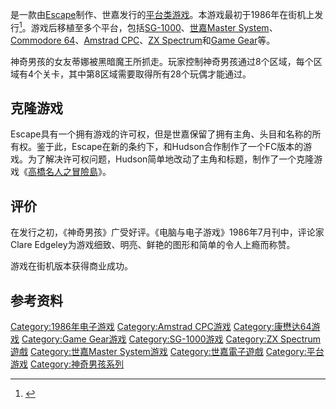 {{NoteTA
| G1=Games
| G2 = Sega
}}

{{vgname|神奇男孩|ja=ワンダーボーイ|en=Wonder Boy}}是一款由[[Escape|Escape]]制作、世嘉发行的[[平台类游戏|平台类游戏]]。本游戏最初于1986年在街机上发行<ref name="gamefaqs">{{cite web| url = http://www.gamefaqs.com/arcade/564068-wonder-boy/data| title = Release information| publisher = [[GameFAQs|GameFAQs]]| date = | accessdate = 2016-03-13| language = en| archive-date = 2015-09-28| archive-url = https://web.archive.org/web/20150928203820/http://www.gamefaqs.com/arcade/564068-wonder-boy/data| dead-url = no}}</ref>。游戏后移植至多个平台，包括[[SG-1000|SG-1000]]、[[世嘉Master_System|世嘉Master System]]、[[Commodore_64|Commodore 64]]、[[Amstrad_CPC|Amstrad CPC]]、[[ZX_Spectrum|ZX Spectrum]]和[[Game_Gear|Game Gear]]等。

神奇男孩的女友蒂娜被黑暗魔王所抓走。玩家控制神奇男孩通过8个区域，每个区域有4个关卡，其中第8区域需要取得所有28个玩偶才能通过。

==克隆游戏==
Escape具有一个拥有游戏的许可权，但是世嘉保留了拥有主角、头目和名称的所有权。鉴于此，Escape在新的条约下，和Hudson合作制作了一个FC版本的游戏。为了解决许可权问题，Hudson简单地改动了主角和标题，制作了一个克隆游戏《[[高橋名人之冒險島|高橋名人之冒險島]]》。

==评价==
在发行之初，《神奇男孩》广受好评。《电脑与电子游戏》1986年7月刊中，评论家Clare Edgeley为游戏细致、明亮、鲜艳的图形和简单的令人上瘾而称赞。

游戏在街机版本获得商业成功。

== 参考资料 ==
{{Reflist}}

{{神奇男孩系列}}

{{DEFAULTSORT:Wonder Boy}}
[[Category:1986年电子游戏|Category:1986年电子游戏]]
[[Category:Amstrad_CPC游戏|Category:Amstrad CPC游戏]]
[[Category:康懋达64游戏|Category:康懋达64游戏]]
[[Category:Game_Gear游戏|Category:Game Gear游戏]]
[[Category:SG-1000游戏|Category:SG-1000游戏]]
[[Category:ZX_Spectrum遊戲|Category:ZX Spectrum遊戲]]
[[Category:世嘉Master_System游戏|Category:世嘉Master System游戏]]
[[Category:世嘉電子遊戲|Category:世嘉電子遊戲]]
[[Category:平台游戏|Category:平台游戏]]
[[Category:神奇男孩系列|Category:神奇男孩系列]]

{{platform-videogame-stub}}